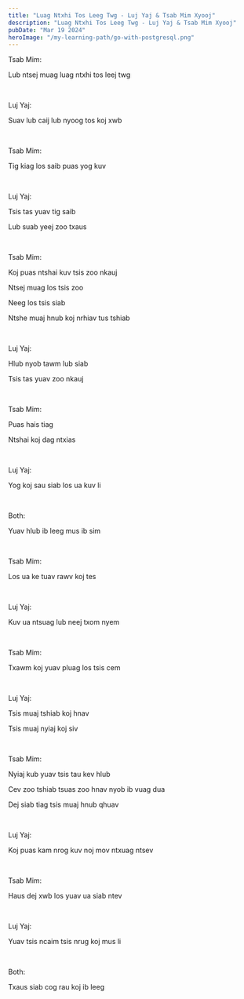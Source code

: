 ```yaml
---
title: "Luag Ntxhi Tos Leeg Twg - Luj Yaj & Tsab Mim Xyooj"
description: "Luag Ntxhi Tos Leeg Twg - Luj Yaj & Tsab Mim Xyooj"
pubDate: "Mar 19 2024"
heroImage: "/my-learning-path/go-with-postgresql.png"
---
```


Tsab Mim:

Lub ntsej muag luag ntxhi tos leej twg

<br />

Luj Yaj:

Suav lub caij lub nyoog tos koj xwb

<br />

Tsab Mim:

Tig kiag los saib puas yog kuv

<br />

Luj Yaj:

Tsis tas yuav tig saib

Lub suab yeej zoo txaus

<br />

Tsab Mim:

Koj puas ntshai kuv tsis zoo nkauj

Ntsej muag los tsis zoo

Neeg los tsis siab

Ntshe muaj hnub koj nrhiav tus tshiab

<br />

Luj Yaj:

Hlub nyob tawm lub siab

Tsis tas yuav zoo nkauj

<br />

Tsab Mim:

Puas hais tiag

Ntshai koj dag ntxias

<br />

Luj Yaj:

Yog koj sau siab los ua kuv li

<br />

Both:

Yuav hlub ib leeg mus ib sim

<br />

Tsab Mim:

Los ua ke tuav rawv koj tes

<br />

Luj Yaj:

Kuv ua ntsuag lub neej txom nyem

<br />

Tsab Mim:

Txawm koj yuav pluag los tsis cem

<br />

Luj Yaj:

Tsis muaj tshiab koj hnav

Tsis muaj nyiaj koj siv

<br />

Tsab Mim:

Nyiaj kub yuav tsis tau kev hlub

Cev zoo tshiab tsuas zoo hnav nyob ib vuag dua

Dej siab tiag tsis muaj hnub qhuav

<br />

Luj Yaj:

Koj puas kam nrog kuv noj mov ntxuag ntsev

<br />

Tsab Mim:

Haus dej xwb los yuav ua siab ntev

<br />

Luj Yaj:

Yuav tsis ncaim tsis nrug koj mus li

<br />

Both:

Txaus siab cog rau koj ib leeg